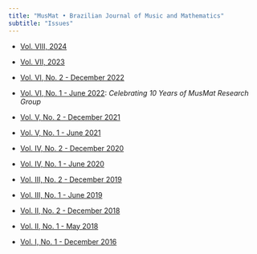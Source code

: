 ```yaml
---
title: "MusMat • Brazilian Journal of Music and Mathematics"
subtitle: "Issues"
---
```


* [Vol. VIII, 2024](v8.qmd)

* [Vol. VII, 2023](v7.qmd)

* [Vol. VI, No. 2 - December 2022](v6-n2.qmd)

* [Vol. VI, No. 1 - June 2022](v6-n1.qmd): *Celebrating 10 Years of MusMat Research Group*

* [Vol. V, No. 2 - December 2021](v5-n2.qmd)

* [Vol. V, No. 1 - June 2021](v5-n1.qmd)

* [Vol. IV, No. 2 - December 2020](v4-n2.qmd)

* [Vol. IV, No. 1 - June 2020](v4-n1.qmd)

* [Vol. III, No. 2 - December 2019](v3-n2.qmd)

* [Vol. III, No. 1 - June 2019](v3-n1.qmd)

* [Vol. II, No. 2 - December 2018](v2-n2.qmd)

* [Vol. II, No. 1 - May 2018](v2-n1.qmd)

* [Vol. I, No. 1 - December 2016](v1-n1.qmd)